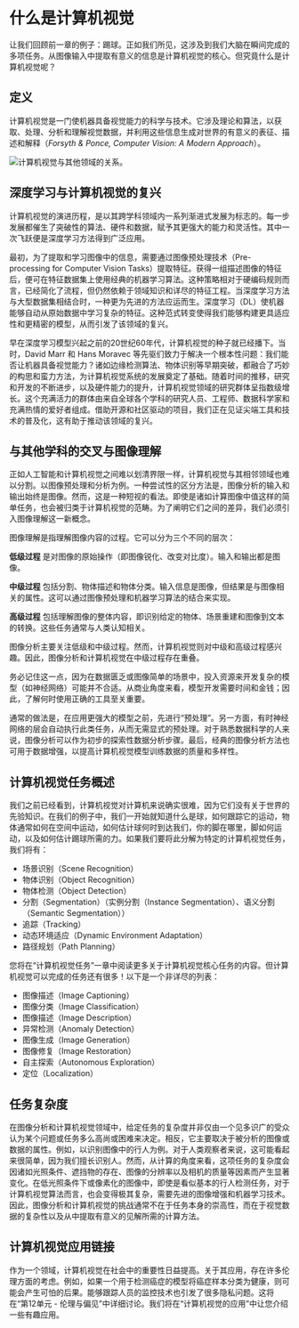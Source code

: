 # 什么是计算机视觉

让我们回顾前一章的例子：踢球。正如我们所见，这涉及到我们大脑在瞬间完成的多项任务。从图像输入中提取有意义的信息是计算机视觉的核心。但究竟什么是计算机视觉呢？

## 定义

计算机视觉是一门使机器具备视觉能力的科学与技术。它涉及理论和算法，以获取、处理、分析和理解视觉数据，并利用这些信息生成对世界的有意义的表征、描述和解释（*Forsyth & Ponce, Computer Vision: A Modern Approach*）。

<div class="flex justify-center">
    <img src="https://huggingface.co/datasets/hf-vision/course-assets/resolve/743a2a115b53f258c9e6bc7744534d9e03b8a124/CV_in_defintiion.png" alt="计算机视觉与其他领域的关系。">
</div>

## 深度学习与计算机视觉的复兴

计算机视觉的演进历程，是以其跨学科领域内一系列渐进式发展为标志的。每一步发展都催生了突破性的算法、硬件和数据，赋予其更强大的能力和灵活性。其中一次飞跃便是深度学习方法得到广泛应用。

最初，为了提取和学习图像中的信息，需要通过图像预处理技术（Pre-processing for Computer Vision Tasks）提取特征。获得一组描述图像的特征后，便可在特征数据集上使用经典的机器学习算法。这种策略相对于硬编码规则而言，已经简化了流程，但仍然依赖于领域知识和详尽的特征工程。当深度学习方法与大型数据集相结合时，一种更为先进的方法应运而生。深度学习（DL）使机器能够自动从原始数据中学习复杂的特征。这种范式转变使得我们能够构建更具适应性和更精密的模型，从而引发了该领域的复兴。

早在深度学习模型兴起之前的20世纪60年代，计算机视觉的种子就已经播下。当时，David Marr 和 Hans Moravec 等先驱们致力于解决一个根本性问题：我们能否让机器具备视觉能力？诸如边缘检测算法、物体识别等早期突破，都融合了巧妙的构思和蛮力方法，为计算机视觉系统的发展奠定了基础。随着时间的推移，研究和开发的不断进步，以及硬件能力的提升，计算机视觉领域的研究群体呈指数级增长。这个充满活力的群体由来自全球各个学科的研究人员、工程师、数据科学家和充满热情的爱好者组成。借助开源和社区驱动的项目，我们正在见证尖端工具和技术的普及化，这有助于推动该领域的复兴。

## 与其他学科的交叉与图像理解

正如人工智能和计算机视觉之间难以划清界限一样，计算机视觉与其相邻领域也难以分割。以图像预处理和分析为例。一种尝试性的区分方法是，图像分析的输入和输出始终是图像。然而，这是一种短视的看法。即使是诸如计算图像中值这样的简单任务，也会被归类于计算机视觉的范畴。为了阐明它们之间的差异，我们必须引入图像理解这一新概念。

图像理解是指理解图像内容的过程。它可以分为三个不同的层次：

**低级过程** 是对图像的原始操作（即图像锐化、改变对比度）。输入和输出都是图像。

**中级过程** 包括分割、物体描述和物体分类。输入信息是图像，但结果是与图像相关的属性。这可以通过图像预处理和机器学习算法的结合来实现。

**高级过程** 包括理解图像的整体内容，即识别给定的物体、场景重建和图像到文本的转换。这些任务通常与人类认知相关。

图像分析主要关注低级和中级过程。然而，计算机视觉则对中级和高级过程感兴趣。因此，图像分析和计算机视觉在中级过程存在重叠。

务必记住这一点，因为在数据匮乏或图像简单的场景中，投入资源来开发复杂的模型（如神经网络）可能并不合适。从商业角度来看，模型开发需要时间和金钱；因此，了解何时使用正确的工具至关重要。

通常的做法是，在应用更强大的模型之前，先进行“预处理”。另一方面，有时神经网络的层会自动执行此类任务，从而无需显式的预处理。对于熟悉数据科学的人来说，图像分析可以作为初步的探索性数据分析步骤。最后，经典的图像分析方法也可用于数据增强，以提高计算机视觉模型训练数据的质量和多样性。

## 计算机视觉任务概述

我们之前已经看到，计算机视觉对计算机来说确实很难，因为它们没有关于世界的先验知识。在我们的例子中，我们一开始就知道什么是球，如何跟踪它的运动，物体通常如何在空间中运动，如何估计球何时到达我们，你的脚在哪里，脚如何运动，以及如何估计踢球所需的力。如果我们要将此分解为特定的计算机视觉任务，我们将有：
  - 场景识别（Scene Recognition）
  - 物体识别（Object Recognition）
  - 物体检测（Object Detection）
  - 分割（Segmentation）（实例分割（Instance Segmentation）、语义分割（Semantic Segmentation））
  - 追踪（Tracking）
  - 动态环境适应（Dynamic Environment Adaptation）
  - 路径规划（Path Planning）

您将在“计算机视觉任务”一章中阅读更多关于计算机视觉核心任务的内容。但计算机视觉可以完成的任务还有很多！以下是一个非详尽的列表：
  - 图像描述（Image Captioning）
  - 图像分类（Image Classification）
  - 图像描述（Image Description）
  - 异常检测（Anomaly Detection）
  - 图像生成（Image Generation）
  - 图像修复（Image Restoration）
  - 自主探索（Autonomous Exploration）
  - 定位（Localization）

## 任务复杂度

在图像分析和计算机视觉领域中，给定任务的复杂度并非仅由一个见多识广的受众认为某个问题或任务多么高尚或困难来决定。相反，它主要取决于被分析的图像或数据的属性。例如，以识别图像中的行人为例。对于人类观察者来说，这可能看起来很简单，因为我们擅长识别人。然而，从计算的角度来看，这项任务的复杂度会因诸如光照条件、遮挡物的存在、图像的分辨率以及相机的质量等因素而产生显著变化。在低光照条件下或像素化的图像中，即使是看似基本的行人检测任务，对于计算机视觉算法而言，也会变得极其复杂，需要先进的图像增强和机器学习技术。因此，图像分析和计算机视觉的挑战通常不在于任务本身的崇高性，而在于视觉数据的复杂性以及从中提取有意义的见解所需的计算方法。

## 计算机视觉应用链接

作为一个领域，计算机视觉在社会中的重要性日益提高。关于其应用，存在许多伦理方面的考虑。例如，如果一个用于检测癌症的模型将癌症样本分类为健康，则可能会产生可怕的后果。能够跟踪人员的监控技术也引发了很多隐私问题。这将在“第12单元 - 伦理与偏见”中详细讨论。我们将在“计算机视觉的应用”中让您介绍一些有趣应用。
